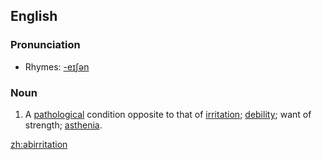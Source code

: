 ==English==

===Pronunciation===
*Rhymes: [[Rhymes:English:-eɪʃǝn|-eɪʃǝn]]

===Noun===
{{en-noun}}

# {{medicine}} A [[pathological]] condition opposite to that of [[irritation]]; [[debility]]; want of strength; [[asthenia]].

[[zh:abirritation]]